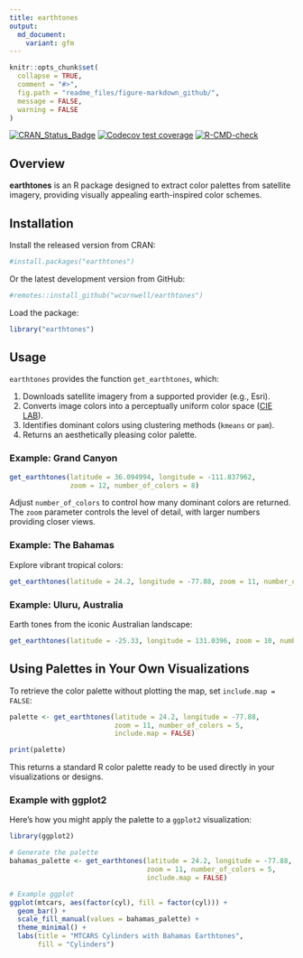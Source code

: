 ```yaml
---
title: earthtones
output:
  md_document:
    variant: gfm
---
```


<!-- README.md is generated from README.Rmd. Please edit this file directly. -->

```r
knitr::opts_chunk$set(
  collapse = TRUE,
  comment = "#>",
  fig.path = "readme_files/figure-markdown_github/",
  message = FALSE,
  warning = FALSE
)
```

[![CRAN_Status_Badge](http://www.r-pkg.org/badges/version/earthtones)](https://cran.r-project.org/package=earthtones)
[![Codecov test coverage](https://codecov.io/gh/traitecoevo/earthtones/branch/master/graph/badge.svg)](https://app.codecov.io/gh/traitecoevo/earthtones?branch=master)
[![R-CMD-check](https://github.com/traitecoevo/earthtones/actions/workflows/R-CMD-check.yaml/badge.svg)](https://github.com/traitecoevo/earthtones/actions/workflows/R-CMD-check.yaml)

## Overview

**earthtones** is an R package designed to extract color palettes from satellite imagery, providing visually appealing earth-inspired color schemes.

## Installation

Install the released version from CRAN:

```r
#install.packages("earthtones")
```

Or the latest development version from GitHub:

```r
#remotes::install_github("wcornwell/earthtones")
```

Load the package:

```r
library("earthtones")
```

## Usage

`earthtones` provides the function `get_earthtones`, which:

1. Downloads satellite imagery from a supported provider (e.g., Esri).
2. Converts image colors into a perceptually uniform color space ([CIE LAB](https://en.wikipedia.org/wiki/Lab_color_space)).
3. Identifies dominant colors using clustering methods (`kmeans` or `pam`).
4. Returns an aesthetically pleasing color palette.

### Example: Grand Canyon

```r
get_earthtones(latitude = 36.094994, longitude = -111.837962, 
               zoom = 12, number_of_colors = 8)
```

Adjust `number_of_colors` to control how many dominant colors are returned. The `zoom` parameter controls the level of detail, with larger numbers providing closer views.

### Example: The Bahamas

Explore vibrant tropical colors:

```r
get_earthtones(latitude = 24.2, longitude = -77.88, zoom = 11, number_of_colors = 5)
```

### Example: Uluru, Australia

Earth tones from the iconic Australian landscape:

```r
get_earthtones(latitude = -25.33, longitude = 131.0396, zoom = 10, number_of_colors = 6)
```

## Using Palettes in Your Own Visualizations

To retrieve the color palette without plotting the map, set `include.map = FALSE`:

```r
palette <- get_earthtones(latitude = 24.2, longitude = -77.88,
                          zoom = 11, number_of_colors = 5,
                          include.map = FALSE)

print(palette)
```

This returns a standard R color palette ready to be used directly in your visualizations or designs.

### Example with ggplot2

Here's how you might apply the palette to a `ggplot2` visualization:

```r
library(ggplot2)

# Generate the palette
bahamas_palette <- get_earthtones(latitude = 24.2, longitude = -77.88,
                                  zoom = 11, number_of_colors = 5,
                                  include.map = FALSE)

# Example ggplot
ggplot(mtcars, aes(factor(cyl), fill = factor(cyl))) +
  geom_bar() +
  scale_fill_manual(values = bahamas_palette) +
  theme_minimal() +
  labs(title = "MTCARS Cylinders with Bahamas Earthtones",
       fill = "Cylinders")
```
